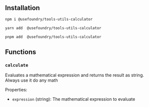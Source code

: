## Installation

<CodeGroup>

```bash npm
npm i @usefoundry/tools-utils-calculator
```

```bash yarn
yarn add  @usefoundry/tools-utils-calculator
```

```bash pnpm
pnpm add  @usefoundry/tools-utils-calculator
```

</CodeGroup>

## Functions

### `calculate`

Evaluates a mathematical expression and returns the result as string. Always use it do any math

Properties:
- `expression` (string): The mathematical expression to evaluate

